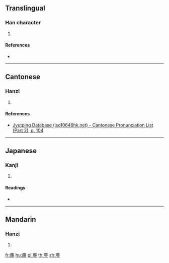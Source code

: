 ==Translingual==

===Han character===
{{Han char|rn=53|rad=广|as=11|sn=14|four=00227|canj=IKPB|ids=⿸广帶}}

# {{defn|Han|sort=广11}}

====References====
* {{Han ref|kx=0350.060|dkj=09465|dj=0661.080|hdz=20898.020|uh=5ED7|ud=24279|bh=E1B7|bd=57783}}

----

==Cantonese==

===Hanzi===
{{yue-hanzi|jyut=[[daai3]]|y=daai3}}

# {{defn|lang=yue|sort=广11}}

====References====
* [http://www.iso10646hk.net/jp/document/download.jsp Jyutping Database (iso10646hk.net) - Cantonese Pronunciation List (Part 2), p. 104]

----

==Japanese==

===Kanji===
{{ja-kanji|grade=|rs=广11}}

# {{defn|lang=ja|sort=广11}}

====Readings====
* {{ja-readings|on=[[たい]] (tai)|kun=[[いへがゆがむ]] (ihegayugamu)}}

----

==Mandarin==

===Hanzi===
{{cmn-hanzi|pin=[[dài]] ([[dai4]])|wg=tai<sup>4</sup>}}

# {{defn|lang=cmn|sort=广11}}

[[fr:廗]]
[[hu:廗]]
[[pl:廗]]
[[th:廗]]
[[zh:廗]]